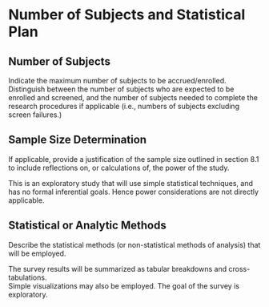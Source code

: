 #	Number of Subjects and Statistical Plan

## Number of Subjects

::: {.instr_box}

Indicate the maximum number of subjects to be accrued/enrolled. Distinguish between the number of subjects who are expected to be enrolled and screened, and the number of subjects needed to complete the research procedures if applicable (i.e., numbers of subjects excluding screen failures.)

:::

## Sample Size Determination

::: {.instr_box}

If applicable, provide a justification of the sample size outlined in section 8.1  to include reflections on, or calculations of, the power of the study.

:::

This is an exploratory study that will use simple statistical techniques, and has no formal inferential goals.
Hence power considerations are not directly applicable. 

## Statistical or Analytic Methods

::: {.instr_box}

Describe the statistical methods (or non-statistical methods of analysis) that will be employed.

:::

The survey results will be summarized as tabular breakdowns and cross-tabulations.  
Simple visualizations may also be employed.
The goal of the survey is exploratory.
